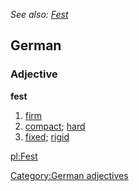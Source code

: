 ''See also: [[Fest]]''
==German==
===Adjective===
'''fest'''
#[[firm]]
#[[compact]]; [[hard]]
#[[fixed]]; [[rigid]]

[[Category:German adjectives]]

[[pl:Fest]]